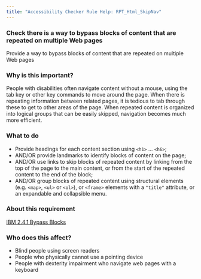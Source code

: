 ```yaml
---
title: "Accessibility Checker Rule Help: RPT_Html_SkipNav"
---
```


<div className="toolHelp">
<Row>
<Column colLg={16} colMd={8} colSm={4} className="toolHead">

### Check there is a way to bypass blocks of content that are repeated on multiple Web pages

<div id="locLevel"></div>

Provide a way to bypass blocks of content that are repeated on multiple Web pages

</Column>
</Row>
<Row>
<Column colLg={11} colMd={5} colSm={4} className="toolMain">

### Why is this important?

People with disabilities often navigate content without a mouse, using the tab key or other key commands to move around the page. When there is repeating information between related pages, it is tedious to tab through these to get to other areas of the page. When repeated content is organized into logical groups that can be easily skipped, navigation becomes much more efficient.

<div id="locSnippet"></div>

### What to do

* Provide headings for each content section using `<h1>` ... `<h6>`;
* AND/OR provide landmarks to identify blocks of content on the page;
* AND/OR use links to skip blocks of repeated content by linking from the top of the page to the main content, or from the start of the repeated content to the end of the block;
* AND/OR group blocks of repeated content using structural elements (e.g. `<map>`, `<ul>` or `<ol>`), or `<frame>` elements with a `"title"` attribute, or an expandable and collapsible menu.

</Column>
<Column colLg={5} colMd={3} colSm={4} className="toolLeft">

### About this requirement

[IBM 2.4.1 Bypass Blocks ](http://www.ibm.com/able/guidelines/ci162/bypass_blocks.html)

### Who does this affect?

* Blind people using screen readers
* People who physically cannot use a pointing device
* People with dexterity impairment who navigate web pages with a keyboard

</Column>
</Row>
</div>

